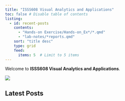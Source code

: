 ```yaml
---
title: "ISSS608 Visual Analytics and Applications"
toc: false # Disable table of contents
listing:
  - id: recent-posts
    contents:
      - "Hands-on Exercise/Hands-on_Ex*/*.qmd"
      - "lab-notes/*reports.qmd"
    sort: "title desc"
    type: grid
    feed:
      items: 5  # Limit to 5 items
---
```


Welcome to **ISSS608 Visual Analytics and Applications**.

![](images/clipboard-4218098757.png)

## Latest Posts

::: {#recent-posts}
:::

